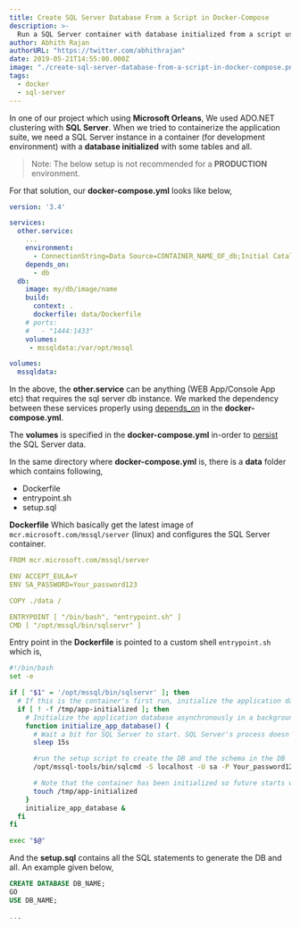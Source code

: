 ```yaml
---
title: Create SQL Server Database From a Script in Docker-Compose
description: >-
  Run a SQL Server container with database initialized from a script using docker-compose.
author: Abhith Rajan
authorURL: "https://twitter.com/abhithrajan"
date: 2019-05-21T14:55:00.000Z
image: "./create-sql-server-database-from-a-script-in-docker-compose.png"
tags:
  - docker
  - sql-server
---
```


In one of our project which using **Microsoft Orleans**, We used ADO.NET clustering with **SQL Server**. When we tried to containerize the application suite, we need a SQL Server instance in a container (for development environment) with a **database initialized** with some tables and all.

> Note: The below setup is not recommended for a **PRODUCTION** environment.

For that solution, our **docker-compose.yml** looks like below,

```yml
version: '3.4'

services:
  other.service:
    ...
    environment:
      - ConnectionString=Data Source=CONTAINER_NAME_OF_db;Initial Catalog=DB_NAME;User Id=sa;Password=Your_password123;Pooling=False;Max Pool Size=200;MultipleActiveResultSets=True
    depends_on:
      - db
  db:
    image: my/db/image/name
    build:
      context: .
      dockerfile: data/Dockerfile
    # ports:
    #   - "1444:1433"
    volumes:
     - mssqldata:/var/opt/mssql

volumes:
  mssqldata:

```

In the above, the **other.service** can be anything (WEB App/Console App etc) that requires the sql server db instance. We marked the dependency between these services properly using [depends_on](https://docs.docker.com/compose/compose-file/#depends_on) in the **docker-compose.yml**.

The **volumes** is specified in the **docker-compose.yml** in-order to [persist](https://docs.microsoft.com/en-us/sql/linux/sql-server-linux-configure-docker?view=sql-server-2017#persist) the SQL Server data.

In the same directory where **docker-compose.yml** is, there is a **data** folder which contains following,

- Dockerfile
- entrypoint.sh
- setup.sql

**Dockerfile** Which basically get the latest image of `mcr.microsoft.com/mssql/server` (linux) and configures the SQL Server container.

```yml
FROM mcr.microsoft.com/mssql/server

ENV ACCEPT_EULA=Y
ENV SA_PASSWORD=Your_password123

COPY ./data /

ENTRYPOINT [ "/bin/bash", "entrypoint.sh" ]
CMD [ "/opt/mssql/bin/sqlservr" ]
```

Entry point in the **Dockerfile** is pointed to a custom shell `entrypoint.sh` which is,

```sh
#!/bin/bash
set -e

if [ "$1" = '/opt/mssql/bin/sqlservr' ]; then
  # If this is the container's first run, initialize the application database
  if [ ! -f /tmp/app-initialized ]; then
    # Initialize the application database asynchronously in a background process. This allows a) the SQL Server process to be the main process in the container, which allows graceful shutdown and other goodies, and b) us to only start the SQL Server process once, as opposed to starting, stopping, then starting it again.
    function initialize_app_database() {
      # Wait a bit for SQL Server to start. SQL Server's process doesn't provide a clever way to check if it's up or not, and it needs to be up before we can import the application database
      sleep 15s

      #run the setup script to create the DB and the schema in the DB
      /opt/mssql-tools/bin/sqlcmd -S localhost -U sa -P Your_password123 -d master -i setup.sql

      # Note that the container has been initialized so future starts won't wipe changes to the data
      touch /tmp/app-initialized
    }
    initialize_app_database &
  fi
fi

exec "$@"
```

And the **setup.sql** contains all the SQL statements to generate the DB and all. An example given below,

```sql
CREATE DATABASE DB_NAME;
GO
USE DB_NAME;

...
```
